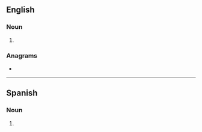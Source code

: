 {{also|anémias}}
==English==

===Noun===
{{head|en|noun plural form}}

# {{plural of|anemia|lang=en}}

===Anagrams===
* {{anagrams|en|aminase|amnesia}}

----

==Spanish==

===Noun===
{{head|es|noun form}}

# {{plural of|anemia|lang=es}}